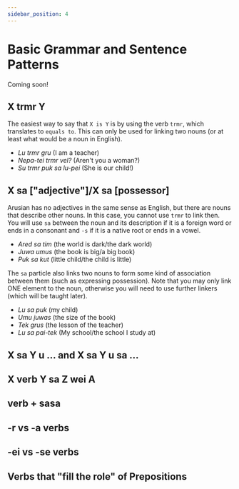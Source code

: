 ```yaml
---
sidebar_position: 4
---
```


# Basic Grammar and Sentence Patterns

Coming soon!

## X trmr Y

The easiest way to say that `X is Y` is by using the verb `trmr`, which translates to `equals to`. 
This can only be used for linking two nouns (or at least what would be a noun in English).

- _Lu trmr gru_ (I am a teacher)
- _Nepa-tei trmr vel?_ (Aren't you a woman?)
- _Su trmr puk sa lu-pei_ (She is our child!)

## X sa ["adjective"]/X sa [possessor]

Arusian has no adjectives in the same sense as English, but there are nouns that describe other nouns.
In this case, you cannot use `trmr` to link then. You will use `sa` between the noun and its description if it is a foreign word
or ends in a consonant and `-s` if it is a native root or ends in a vowel.

- _Ared sa tim_ (the world is dark/the dark world)
- _Juwa umus_ (the book is big/a big book)
- _Puk sa kut_ (little child/the child is little)

The `sa` particle also links two nouns to form some kind of association between them (such as expressing possession). Note that you may
only link ONE element to the noun, otherwise you will need to use further linkers (which will be taught later).

- _Lu sa puk_ (my child)
- _Umu juwas_ (the size of the book)
- _Tek grus_ (the lesson of the teacher)
- _Lu sa pai-tek_ (My school/the school I study at)

## X sa Y u ... and X sa Y u sa ...

## X verb Y sa Z wei A

## verb + sasa

## -r vs -a verbs

## -ei vs -se verbs

## Verbs that "fill the role" of Prepositions